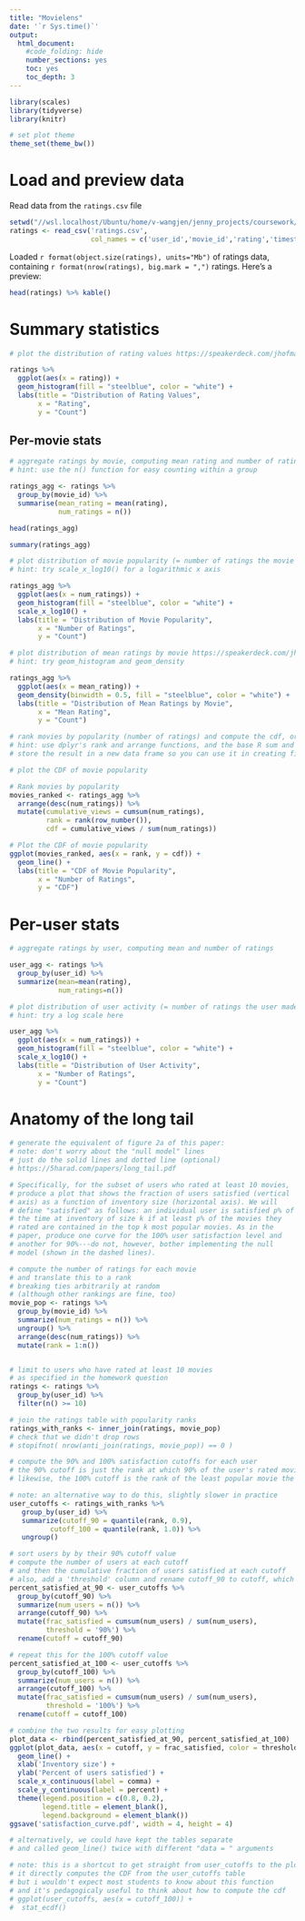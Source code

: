 ---
title: "Movielens"
date: '`r Sys.time()`'
output:
  html_document:
    #code_folding: hide
    number_sections: yes
    toc: yes
    toc_depth: 3
---

```{r setup, include=FALSE}
library(scales)
library(tidyverse)
library(knitr)

# set plot theme
theme_set(theme_bw())
```

# Load and preview data

Read data from the `ratings.csv` file
```{r load-data}
setwd("//wsl.localhost/Ubuntu/home/v-wangjen/jenny_projects/coursework/week3")
ratings <- read_csv('ratings.csv',
                    col_names = c('user_id','movie_id','rating','timestamp'))
```

Loaded `r format(object.size(ratings), units="Mb")` of ratings data, containing `r format(nrow(ratings), big.mark = ",")` ratings. Here's a preview:
```{r preview-data}
head(ratings) %>% kable()
```

# Summary statistics

```{r dist-ratings}
# plot the distribution of rating values https://speakerdeck.com/jhofman/modeling-social-data-lecture-2-introduction-to-counting?slide=26

ratings %>%
  ggplot(aes(x = rating)) +
  geom_histogram(fill = "steelblue", color = "white") +
  labs(title = "Distribution of Rating Values",
       x = "Rating",
       y = "Count")
```



## Per-movie stats

```{r aggregate-by-movie}
# aggregate ratings by movie, computing mean rating and number of ratings
# hint: use the n() function for easy counting within a group

ratings_agg <- ratings %>%
  group_by(movie_id) %>%
  summarise(mean_rating = mean(rating),
            num_ratings = n())

head(ratings_agg)

summary(ratings_agg)
```

```{r dist-movie-popularity}
# plot distribution of movie popularity (= number of ratings the movie received)
# hint: try scale_x_log10() for a logarithmic x axis

ratings_agg %>%
  ggplot(aes(x = num_ratings)) +
  geom_histogram(fill = "steelblue", color = "white") +
  scale_x_log10() +
  labs(title = "Distribution of Movie Popularity",
       x = "Number of Ratings",
       y = "Count")
```

```{r dist-mean-ratings-by-movie}
# plot distribution of mean ratings by movie https://speakerdeck.com/jhofman/modeling-social-data-lecture-2-introduction-to-counting?slide=28
# hint: try geom_histogram and geom_density

ratings_agg %>%
  ggplot(aes(x = mean_rating)) +
  geom_density(binwidth = 0.5, fill = "steelblue", color = "white") +
  labs(title = "Distribution of Mean Ratings by Movie",
       x = "Mean Rating",
       y = "Count")
```

```{r cdf-movie-pop}
# rank movies by popularity (number of ratings) and compute the cdf, or fraction of all views covered by the top-k movies https://speakerdeck.com/jhofman/modeling-social-data-lecture-2-introduction-to-counting?slide=30
# hint: use dplyr's rank and arrange functions, and the base R sum and cumsum functions
# store the result in a new data frame so you can use it in creating figure 2 from the paper below

# plot the CDF of movie popularity

# Rank movies by popularity
movies_ranked <- ratings_agg %>%
  arrange(desc(num_ratings)) %>%
  mutate(cumulative_views = cumsum(num_ratings),
         rank = rank(row_number()),
         cdf = cumulative_views / sum(num_ratings))

# Plot the CDF of movie popularity
ggplot(movies_ranked, aes(x = rank, y = cdf)) +
  geom_line() +
  labs(title = "CDF of Movie Popularity",
       x = "Number of Ratings",
       y = "CDF")
```


# Per-user stats

```{r aggregate-by-user}
# aggregate ratings by user, computing mean and number of ratings

user_agg <- ratings %>% 
  group_by(user_id) %>% 
  summarize(mean=mean(rating),
            num_ratings=n())

```

```{r dist-user-activity}
# plot distribution of user activity (= number of ratings the user made)
# hint: try a log scale here

user_agg %>%
  ggplot(aes(x = num_ratings)) +
  geom_histogram(fill = "steelblue", color = "white") +
  scale_x_log10() +
  labs(title = "Distribution of User Activity",
       x = "Number of Ratings",
       y = "Count")


```

# Anatomy of the long tail

```{r long-tail}
# generate the equivalent of figure 2a of this paper:
# note: don't worry about the "null model" lines
# just do the solid lines and dotted line (optional)
# https://5harad.com/papers/long_tail.pdf

# Specifically, for the subset of users who rated at least 10 movies,
# produce a plot that shows the fraction of users satisfied (vertical
# axis) as a function of inventory size (horizontal axis). We will
# define "satisfied" as follows: an individual user is satisfied p% of
# the time at inventory of size k if at least p% of the movies they
# rated are contained in the top k most popular movies. As in the
# paper, produce one curve for the 100% user satisfaction level and
# another for 90%---do not, however, bother implementing the null
# model (shown in the dashed lines).

# compute the number of ratings for each movie
# and translate this to a rank
# breaking ties arbitrarily at random
# (although other rankings are fine, too)
movie_pop <- ratings %>%
  group_by(movie_id) %>%
  summarize(num_ratings = n()) %>%
  ungroup() %>%
  arrange(desc(num_ratings)) %>%
  mutate(rank = 1:n())


# limit to users who have rated at least 10 movies
# as specified in the homework question
ratings <- ratings %>%
  group_by(user_id) %>%
  filter(n() >= 10)

# join the ratings table with popularity ranks
ratings_with_ranks <- inner_join(ratings, movie_pop)
# check that we didn't drop rows
# stopifnot( nrow(anti_join(ratings, movie_pop)) == 0 )

# compute the 90% and 100% satisfaction cutoffs for each user
# the 90% cutoff is just the rank at which 90% of the user's rated movies are covered
# likewise, the 100% cutoff is the rank of the least popular movie the user rated

# note: an alternative way to do this, slightly slower in practice
user_cutoffs <- ratings_with_ranks %>%
   group_by(user_id) %>%
   summarize(cutoff_90 = quantile(rank, 0.9),
          cutoff_100 = quantile(rank, 1.0)) %>%
   ungroup()

# sort users by by their 90% cutoff value
# compute the number of users at each cutoff
# and then the cumulative fraction of users satisfied at each cutoff
# also, add a 'threshold' column and rename cutoff_90 to cutoff, which will be a useful label for plotting
percent_satisfied_at_90 <- user_cutoffs %>%
  group_by(cutoff_90) %>%
  summarize(num_users = n()) %>%
  arrange(cutoff_90) %>%
  mutate(frac_satisfied = cumsum(num_users) / sum(num_users),
         threshold = '90%') %>%
  rename(cutoff = cutoff_90)

# repeat this for the 100% cutoff value
percent_satisfied_at_100 <- user_cutoffs %>%
  group_by(cutoff_100) %>%
  summarize(num_users = n()) %>%
  arrange(cutoff_100) %>%
  mutate(frac_satisfied = cumsum(num_users) / sum(num_users),
         threshold = '100%') %>%
  rename(cutoff = cutoff_100)

# combine the two results for easy plotting
plot_data <- rbind(percent_satisfied_at_90, percent_satisfied_at_100)
ggplot(plot_data, aes(x = cutoff, y = frac_satisfied, color = threshold, linetype = threshold)) +
  geom_line() +
  xlab('Inventory size') +
  ylab('Percent of users satisfied') +
  scale_x_continuous(label = comma) +
  scale_y_continuous(label = percent) +
  theme(legend.position = c(0.8, 0.2),
        legend.title = element_blank(),
        legend.background = element_blank())
ggsave('satisfaction_curve.pdf', width = 4, height = 4)

# alternatively, we could have kept the tables separate
# and called geom_line() twice with different "data = " arguments

# note: this is a shortcut to get straight from user_cutoffs to the plot
# it directly computes the CDF from the user_cutoffs table
# but i wouldn't expect most students to know about this function
# and it's pedagogicaly useful to think about how to compute the cdf
# ggplot(user_cutoffs, aes(x = cutoff_100)) +
#  stat_ecdf()
```

